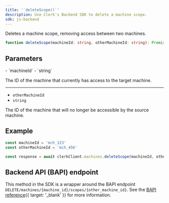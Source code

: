 ```yaml
---
title: '`deleteScope()`'
description: Use Clerk's Backend SDK to delete a machine scope.
sdk: js-backend
---
```


Deletes a machine scope, removing access between two machines.

```ts
function deleteScope(machineId: string, otherMachineId: string): Promise<MachineScope>
```

## Parameters

<Properties>
  - `machineId`
  - `string`

  The ID of the machine that currently has access to the target machine.

  ---

  - `otherMachineId`
  - `string`

  The ID of the machine that will no longer be accessible by the source machine.
</Properties>

## Example

<Include src="_partials/backend/usage" />

```ts
const machineId = 'mch_123'
const otherMachineId = 'mch_456'

const response = await clerkClient.machines.deleteScope(machineId, otherMachineId)
```

## Backend API (BAPI) endpoint

This method in the SDK is a wrapper around the BAPI endpoint `DELETE/machines/{machine_id}/scopes/{other_machine_id}`. See the [BAPI reference](/docs/reference/backend-api/tag/machines/delete/machines/%7Bmachine_id%7D/scopes/%7Bother_machine_id%7D){{ target: '_blank' }} for more information.
